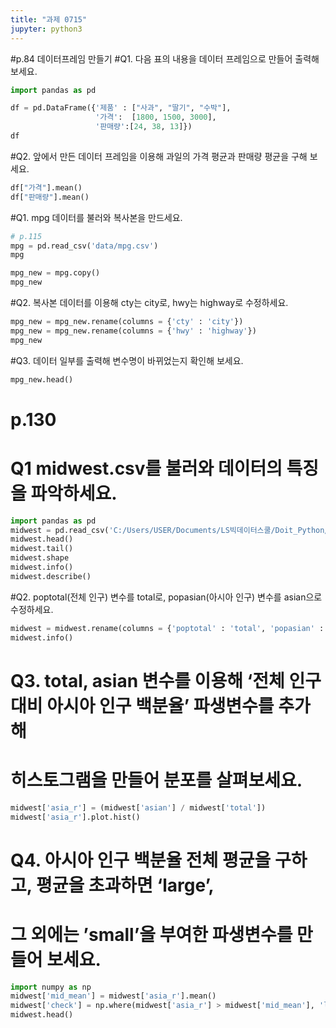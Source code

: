 ```yaml
---
title: "과제 0715"
jupyter: python3
---
```


#p.84 데이터프레임 만들기
#Q1. 다음 표의 내용을 데이터 프레임으로 만들어 출력해 보세요.

```python
import pandas as pd

df = pd.DataFrame({'제품' : ["사과", "딸기", "수박"],
                   '가격':  [1800, 1500, 3000],
                   '판매량':[24, 38, 13]})
df
```

#Q2. 앞에서 만든 데이터 프레임을 이용해 과일의 가격 평균과 판매량 평균을 구해 보세요.

```python
df["가격"].mean()
df["판매량"].mean()
```
#Q1. mpg 데이터를 불러와 복사본을 만드세요.

```python
# p.115
mpg = pd.read_csv('data/mpg.csv')
mpg

mpg_new = mpg.copy()
mpg_new
```

#Q2. 복사본 데이터를 이용해 cty는 city로, hwy는 highway로 수정하세요.
```python
mpg_new = mpg_new.rename(columns = {'cty' : 'city'})
mpg_new = mpg_new.rename(columns = {'hwy' : 'highway'})
mpg_new
```

#Q3. 데이터 일부를 출력해 변수명이 바뀌었는지 확인해 보세요. 
```python
mpg_new.head()

```
# p.130
# Q1 midwest.csv를 불러와 데이터의 특징을 파악하세요.

```python
import pandas as pd
midwest = pd.read_csv('C:/Users/USER/Documents/LS빅데이터스쿨/Doit_Python/Data/midwest.csv')
midwest.head()
midwest.tail()
midwest.shape
midwest.info()
midwest.describe()
```

#Q2. poptotal(전체 인구) 변수를 total로, popasian(아시아 인구) 변수를 asian으로 수정하세요.
```python
midwest = midwest.rename(columns = {'poptotal' : 'total', 'popasian' : 'asian'})
midwest.info()
```

# Q3. total, asian 변수를 이용해 '전체 인구 대비 아시아 인구 백분율' 파생변수를 추가해 
# 히스토그램을 만들어 분포를 살펴보세요.
```python
midwest['asia_r'] = (midwest['asian'] / midwest['total'])
midwest['asia_r'].plot.hist()
```

# Q4. 아시아 인구 백분율 전체 평균을 구하고, 평균을 초과하면 'large',
# 그 외에는 'small'을 부여한 파생변수를 만들어 보세요.
```python
import numpy as np
midwest['mid_mean'] = midwest['asia_r'].mean()
midwest['check'] = np.where(midwest['asia_r'] > midwest['mid_mean'], 'large', 'small' )
midwest.head()
```


